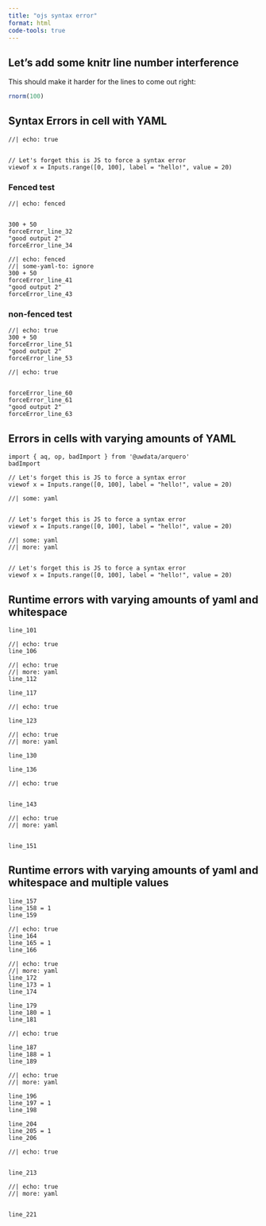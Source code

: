 ```yaml
---
title: "ojs syntax error"
format: html
code-tools: true
---
```


## Let's add some knitr line number interference

This should make it harder for the lines to come out right:

```r
rnorm(100)
```

## Syntax Errors in cell with YAML

```ojs
//| echo: true


// Let's forget this is JS to force a syntax error
viewof x = Inputs.range([0, 100], label = "hello!", value = 20)
```

### Fenced test

```ojs
//| echo: fenced


300 + 50
forceError_line_32
"good output 2"
forceError_line_34
```

```ojs
//| echo: fenced
//| some-yaml-to: ignore
300 + 50
forceError_line_41
"good output 2"
forceError_line_43
```

### non-fenced test

```ojs
//| echo: true
300 + 50
forceError_line_51
"good output 2"
forceError_line_53
```

```ojs
//| echo: true


forceError_line_60
forceError_line_61
"good output 2"
forceError_line_63
```

## Errors in cells with varying amounts of YAML

```ojs
import { aq, op, badImport } from '@uwdata/arquero'
badImport
```

```ojs


// Let's forget this is JS to force a syntax error
viewof x = Inputs.range([0, 100], label = "hello!", value = 20)
```

```ojs
//| some: yaml


// Let's forget this is JS to force a syntax error
viewof x = Inputs.range([0, 100], label = "hello!", value = 20)
```

```ojs
//| some: yaml
//| more: yaml


// Let's forget this is JS to force a syntax error
viewof x = Inputs.range([0, 100], label = "hello!", value = 20)
```


## Runtime errors with varying amounts of yaml and whitespace

```ojs
line_101
```

```ojs
//| echo: true
line_106
```

```ojs
//| echo: true
//| more: yaml
line_112
```

```ojs

line_117
```

```ojs
//| echo: true

line_123
```

```ojs
//| echo: true
//| more: yaml

line_130
```

```ojs


line_136
```

```ojs
//| echo: true


line_143
```

```ojs
//| echo: true
//| more: yaml


line_151
```

## Runtime errors with varying amounts of yaml and whitespace and multiple values

```ojs
line_157
line_158 = 1
line_159
```

```ojs
//| echo: true
line_164
line_165 = 1
line_166
```

```ojs
//| echo: true
//| more: yaml
line_172
line_173 = 1
line_174
```

```ojs

line_179
line_180 = 1
line_181
```

```ojs
//| echo: true

line_187
line_188 = 1
line_189
```

```ojs
//| echo: true
//| more: yaml

line_196
line_197 = 1
line_198
```

```ojs


line_204
line_205 = 1
line_206
```

```ojs
//| echo: true


line_213
```

```ojs
//| echo: true
//| more: yaml


line_221
```


